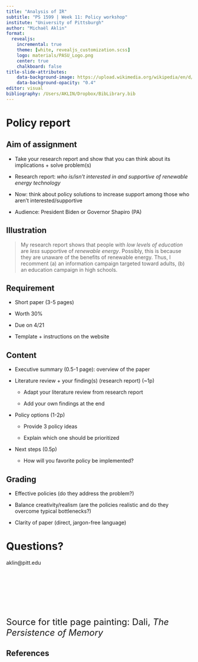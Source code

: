 ```yaml
---
title: "Analysis of IR"
subtitle: "PS 1599 | Week 11: Policy workshop"
institute: "University of Pittsburgh"
author: "Michaël Aklin"
format:
  revealjs:
    incremental: true
    theme: [white, revealjs_customization.scss]
    logo: materials/PASU_Logo.png
    center: true
    chalkboard: false
title-slide-attributes: 
    data-background-image: https://upload.wikimedia.org/wikipedia/en/d/dd/The_Persistence_of_Memory.jpg
    data-background-opacity: "0.4"
editor: visual
bibliography: /Users/AKLIN/Dropbox/BibLibrary.bib
---
```



# Policy report

## Aim of assignment

- Take your research report and show that you can think about its implications + solve problem(s)

- Research report: _who is/isn't interested in and supportive of renewable energy technology_

- Now: think about policy solutions to increase support among those who aren't interested/supportive

- Audience: President Biden or Governor Shapiro (PA)

## Illustration

> My research report shows that people with _low levels of education_ are _less_ supportive of _renewable energy_. Possibly, this is because they are unaware of the benefits of renewable energy. Thus, I recomment (a) an information campaign targeted toward adults, (b) an education campaign in high schools.

## Requirement

- Short paper (3-5 pages)

- Worth 30% 

- Due on 4/21

- Template + instructions on the website

## Content

- Executive summary (0.5-1 page): overview of the paper

- Literature review + your finding(s) (research report) (~1p)

  - Adapt your literature review from research report

  - Add your own findings at the end

- Policy options (1-2p)

  - Provide 3 policy ideas

  - Explain which one should be prioritized

- Next steps (0.5p)

  - How will you favorite policy be implemented?

## Grading

- Effective policies (do they address the problem?)

- Balance creativity/realism (are the policies realistic and do they overcome typical bottlenecks?)

- Clarity of paper (direct, jargon-free language)


# Questions?

aklin@pitt.edu

<br>

<br>

<br>

<br>

<font size="5">Source for title page painting: Dali, _The Persistence of Memory_</font>

## References{.scrollable .smaller}
